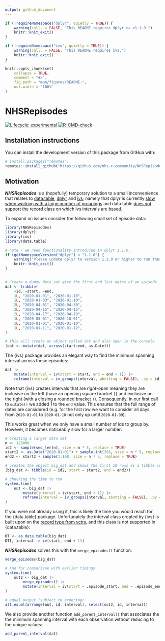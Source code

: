 ```yaml
---
output: github_document
---
```


<!-- README.md is generated from README.Rmd. Please edit that file -->

```r
if (!requireNamespace("dplyr", quietly = TRUE)) {
    warning(call. = FALSE, "This README requires dplyr >= v1.1.0.")
    knitr::knit_exit()
}

if (!requireNamespace("ivs", quietly = TRUE)) {
    warning(call. = FALSE, "This README requires ivs.")
    knitr::knit_exit()
}

knitr::opts_chunk$set(
    collapse = TRUE,
    comment = "#>",
    fig.path = "man/figures/README-",
    out.width = "100%"
)
```

# NHSRepisodes

<!-- badges: start -->
[![Lifecycle: experimental](https://img.shields.io/badge/lifecycle-experimental-orange.svg)](https://lifecycle.r-lib.org/articles/stages.html#experimental)
[![R-CMD-check](https://github.com/nhs-r-community/NHSRepisodes/actions/workflows/R-CMD-check.yaml/badge.svg)](https://github.com/nhs-r-community/NHSRepisodes/actions/workflows/R-CMD-check.yaml)
<!-- badges: end -->

## Installation instructions

You can install the development version of this package from GitHub with:

``` r
# install.packages("remotes")
remotes::install_github("https://github.com/nhs-r-community/NHSRepisodes")
```

## Motivation

***NHSRepisodes*** is a (hopefully) temporary solution to a small inconvenience
that relates to [data.table](https://cran.r-project.org/package=data.table),
[dplyr](https://cran.r-project.org/package=dplyr) and
[ivs](https://cran.r-project.org/package=ivs); namely that dplyr is currently
[slow when working with a large number of groupings](https://github.com/tidyverse/dplyr/issues/5017)
and data.table [does not support the record class](https://github.com/Rdatatable/data.table/issues/4910)
on which ivs intervals are based.

To expand on issues consider the following small set of episode data:

```r
library(NHSRepisodes)
library(dplyr)
library(ivs)
library(data.table)

# note - we need functionality introduced in dplyr 1.1.0.
if (getNamespaceVersion("dplyr") < "1.1.0") {
    warning("Please update dplyr to version 1.1.0 or higher to run these examples.")
    knitr::knit_exit()
}
    

# Create a dummy data set give the first and last dates of an episode
dat <- tribble(
    ~id, ~start, ~end,
    1L, "2020-01-01", "2020-01-10",
    1L, "2020-01-03", "2020-01-10",
    2L, "2020-04-01", "2020-04-30",
    2L, "2020-04-15", "2020-04-16",
    2L, "2020-04-17", "2020-04-19",
    1L, "2020-05-01", "2020-10-01",
    1L, "2020-01-01", "2020-01-10",
    1L, "2020-01-11", "2020-01-12",
)

# This will create an object called dat and also open in the console
(dat <- mutate(dat, across(start:end, as.Date)))
```

The {ivs} package provides an elegant way to find the minimum spanning interval 
across these episodes:

```r
dat |>
    mutate(interval = iv(start = start, end = end + 1)) |>
    reframe(interval = iv_groups(interval, abutting = FALSE), .by = id)
```

Note that {ivs} creates intervals that are *right-open* meaning they are
inclusive on the left (have an opening square bracket `[`) and exclusive on the
right (with a closing a rounded bracket `)`). Consequently, in our first call to
`mutate()` we added 1 to the `end` value. This ensures that the full range of
dates are considered (e.g. for the first row we want to consider all days from
`2020-01-01` to `2020-01-10` not only up until `2020-01-09`).

This works great when we only have a small number of ids to group by. However,
it becomes noticeably slow for a larger number:

```r
# Creating a larger data set
n <- 125000
id2 <- sample(seq_len(n), size = n * 5, replace = TRUE)
start2 <- as.Date("2020-01-01") + sample.int(365, size = n * 5, replace = TRUE)
end2 <- start2 + sample(1:100, size = n * 5, replace = TRUE)

# creates the object big_dat and shows the first 10 rows as a tibble in the console
(big_dat <- tibble(id = id2, start = start2, end = end2))

# checking the time to run
system.time(
    out <- big_dat |>
        mutate(interval = iv(start, end + 1)) |>
        reframe(interval = iv_groups(interval, abutting = FALSE), .by = id)
)
```

If you were not already using it, this is likely the time you would reach for
the {data.table} package. Unfortunately the interval class created by {ivs} is 
built upon on the
[record type from vctrs](https://vctrs.r-lib.org/reference/new_rcrd.html),
and this class is not supported in {data.table}:

```r
DT <- as.data.table(big_dat)
DT[, interval := iv(start, end + 1)]
```

***NHSRepisodes*** solves this with the `merge_episodes()` function:

```r
merge_episodes(big_dat)

# And for comparison with earlier timings
system.time(
    out2 <- big_dat |>
        merge_episodes() |>
        mutate(interval = iv(start = .episode_start, end = .episode_end + 1))
)

# equal output (subject to ordering)
all.equal(arrange(out, id, interval), select(out2, id, interval))
```

We also provide another function `add_parent_interval()` that associates the
the minimum spanning interval with each observation without reducing to the
unique values:

```r
add_parent_interval(dat)
```
